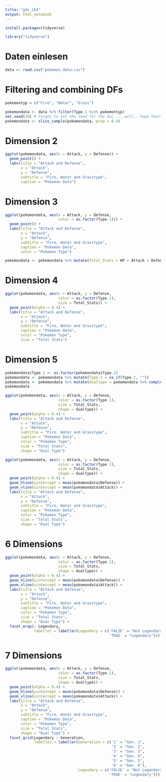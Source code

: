 ```yaml
---
title: "gdv_LE4"
output: html_notebook
---
```


```r
install.packages(tidyverse)
```

```r
library("tidyverse")
```

# Daten einlesen
```r
data <- read.csv("pokemon_data.csv")
```

# Filtering and combining DFs
```r
pokemontyp = c("Fire", "Water", "Grass")

pokemondata <- data %>% filter(Type.1 %in% pokemontyp)
set.seed(10) # Forgot to set the seed for the doc.... well.. hope thats fine :) 
pokemondata <- slice_sample(pokemondata, prop = 0.4)
```


# Dimension 2
```r
ggplot(pokemondata, aes(x = Attack, y = Defense)) + 
  geom_point() + 
  labs(title = "Attack and Defense",
       x = "Attack",
       y = "Defense",
       subtitle = "Fire, Water and Grasstype",
       caption = "Pokemon Data")
```
# Dimension 3
```r
ggplot(pokemondata, aes(x = Attack, y = Defense, 
                        color = as.factor(Type.1))) + 
  geom_point() + 
  labs(title = "Attack and Defense",
       x = "Attack",
       y = "Defense",
       subtitle = "Fire, Water and Grasstype",
       caption = "Pokemon Data",
       color = "Pokemon Type")
```

```r
pokemondata <- pokemondata %>% mutate(Total_Stats = HP + Attack + Defense + Sp..Atk + Sp..Def + Speed)
```


# Dimension 4
```r
ggplot(pokemondata, aes(x = Attack, y = Defense, 
                        color = as.factor(Type.1), 
                        size = Total_Stats)) + 
  geom_point(alpha = 0.4) + 
  labs(title = "Attack and Defense",
       x = "Attack",
       y = "Defense",
       subtitle = "Fire, Water and Grasstype",
       caption = "Pokemon Data",
       color = "Pokemon Type",
       size = "Total Stats")
```
# Dimension 5

```r
pokemondata$Type.2 <- as.factor(pokemondata$Type.2) 
pokemondata <- pokemondata %>% mutate(Type.2 = na_if(Type.2, ""))
pokemondata <- pokemondata %>% mutate(dualtype = pokemondata %>% complete.cases()) 
pokemondata
```




```r
ggplot(pokemondata, aes(x = Attack, y = Defense, 
                        color = as.factor(Type.1), 
                        size = Total_Stats, 
                        shape = dualtype)) + 
  geom_point(alpha = 0.4) + 
  labs(title = "Attack and Defense",
       x = "Attack",
       y = "Defense",
       subtitle = "Fire, Water and Grasstype",
       caption = "Pokemon Data",
       color = "Pokemon Type",
       size = "Total Stats",
       shape = "Dual Type")
```

```r
ggplot(pokemondata, aes(x = Attack, y = Defense, 
                        color = as.factor(Type.1), 
                        size = Total_Stats, 
                        shape = dualtype)) + 
  geom_point(alpha = 0.4) + 
  geom_hline(yintercept = mean(pokemondata$Defense)) +
  geom_vline(xintercept = mean(pokemondata$Attack)) + 
  labs(title = "Attack and Defense",
       x = "Attack",
       y = "Defense",
       subtitle = "Fire, Water and Grasstype",
       caption = "Pokemon Data",
       color = "Pokemon Type",
       size = "Total Stats",
       shape = "Dual Type")
```

# 6 Dimensions
```r
ggplot(pokemondata, aes(x = Attack, y = Defense, 
                        color = as.factor(Type.1), 
                        size = Total_Stats, 
                        shape = dualtype)) + 
  geom_point(alpha = 0.4) + 
  geom_hline(yintercept = mean(pokemondata$Defense)) +
  geom_vline(xintercept = mean(pokemondata$Attack)) + 
  labs(title = "Attack and Defense",
       x = "Attack",
       y = "Defense",
       subtitle = "Fire, Water and Grasstype",
       caption = "Pokemon Data",
       color = "Pokemon Type",
       size = "Total Stats",
       shape = "Dual Type") +
  facet_wrap(~ Legendary,
             labeller = labeller(Legendary = c('FALSE' = "Not Legendary",
                                               'TRUE' = "Legendary")))
```
# 7 Dimensions
```r
ggplot(pokemondata, aes(x = Attack, y = Defense, 
                        color = as.factor(Type.1), 
                        size = Total_Stats, 
                        shape = dualtype)) + 
  geom_point(alpha = 0.4) + 
  geom_hline(yintercept = mean(pokemondata$Defense)) +
  geom_vline(xintercept = mean(pokemondata$Attack)) + 
  labs(title = "Attack and Defense",
       x = "Attack",
       y = "Defense",
       subtitle = "Fire, Water and Grasstype",
       caption = "Pokemon Data",
       color = "Pokemon Type",
       size = "Total Stats",
       shape = "Dual Type") +
  facet_grid(Legendary ~ Generation,
             labeller = labeller(Generation = c('1' = "Gen. 1",
                                                '2' = "Gen. 2",
                                                '3' = "Gen. 3",
                                                '4' = "Gen. 4",
                                                '5' = "Gen. 5",
                                                '6' = "Gen. 6"),
                                 Legendary = c('FALSE' = "Not Legendary",
                                               'TRUE' = "Legendary")))
```




